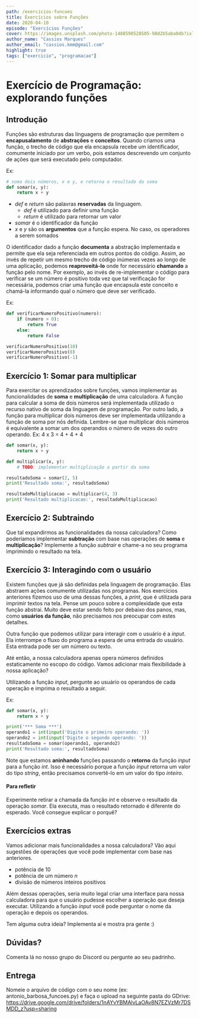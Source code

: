 ```yaml
---
path: /exercicios-funcoes
title: Exercícios sobre Funções
date: 2020-04-10
episode: "Exercícios Funções"
cover: https://images.unsplash.com/photo-1488590528505-98d2b5aba04b?ixlib=rb-1.2.1&ixid=eyJhcHBfaWQiOjEyMDd9&auto=format&fit=crop&w=1907&q=80
author_name: "Cassios Marques"
author_email: "cassios.kmm@gmail.com"
highlight: true
tags: ["exercicio", "programacao"]
---
```


# Exercício de Programação: explorando funções

## Introdução

Funções são estruturas das linguagens de programação que permitem o **encapusalamento** de **abstrações** e **conceitos**. Quando criamos uma função, o trecho de código que ela encapsula recebe um identificador, comumente iniciado por um verbo, pois estamos descrevendo um conjunto de ações que será executado pelo computador.

Ex:
```python
# soma dois números, x e y, e retorna o resultado da soma
def somar(x, y):
    return x + y
```
- *def* e *return* são palavras **reservadas** da linguagem. 
    + *def* é utilizado para definir uma função
    + *return* é utilizado para retornar um valor
- *somar* é o identificador da função
- *x* e *y* são os **argumentos** que a função espera. No caso, os operadores a serem somados

O identificador dado a função **documenta** a abstração implementada e permite que ela seja referenciada em outros pontos do código. Assim, ao invés de repetir um mesmo trecho de código inúmeras vezes ao longo de uma aplicação, podemos **reaproveitá-lo** onde for necessário **chamando** a função pelo nome. Por exemplo, ao invés de re-implementar o código para verificar se um número é positivo toda vez que tal verificação for necessária, podemos criar uma função que encapsula este conceito e chamá-la informando qual o número que deve ser verificado.

Ex:
```python
def verificarNumeroPositivo(numero):
    if (numero > 0):
        return True
    else:
        return False

verificarNumeroPositivo(10)
verificarNumeroPositivo(0)
verificarNumeroPositivo(-1)
```

## Exercício 1: Somar para multiplicar

Para exercitar os aprendizados sobre funções, vamos implementar as funcionalidades de **soma** e **multiplicação** de uma calculadora. A função para calcular a soma de dois números será implementada utilizado o recurso nativo de soma da linguagem de programação. Por outro lado, a função para multiplicar dois números deve ser implementada utilizando a função de soma por nós definida. Lembre-se que multiplicar dois números é equivalente a somar um dos operandos o número de vezes do outro operando. Ex: 4 x 3 = 4 + 4 + 4

```python
def somar(x, y):
    return x + y

def multiplicar(x, y):
    # TODO: implementar multiplicação a partir da soma

resultadoSoma = somar(2, 5)
print('Resultado soma:', resultadoSoma)

resultadoMultiplicacao = multiplicar(4, 3)
print('Resultado multiplicacao:', resultadoMultiplicacao)
```

## Exercício 2: Subtraindo

Que tal expandirmos as funcionalidades da nossa calculadora? Como poderíamos implementar **subtração** com base nas operações de **soma** e **multiplicação**?
Implemente a função *subtrair* e chame-a no seu programa imprimindo o resultado na tela.

## Exercício 3: Interagindo com o usuário

Existem funções que já são definidas pela linguagem de programação. Elas abstraem ações comumente utilizadas nos programas.
Nos exercícios anteriores fizemos uso de uma dessas funções, a *print*, que é utilizada para imprimir textos na tela. Pense um pouco sobre a complexidade que esta função abstrai. Muito deve estar sendo feito por debaixo dos panos, mas, como **usuários da função**, não precisamos nos preocupar com estes detalhes.

Outra função que podemos utilizar para interagir com o usuário é a *input*. Ela interrompe o fluxo do programa a espera de uma entrada do usuário. Esta entrada pode ser um número ou texto.

Até então, a nossa calculadora apenas opera números definidos estaticamente no escopo do código. Vamos adicionar mais flexibilidade à nossa aplicação?

Utilizando a função *input*, pergunte ao usuário os operandos de cada operação e imprima o resultado a seguir.

Ex:
```python
def somar(x, y):
    return x + y

print('*** Soma ***')
operando1 = int(input('Digite o primeiro operando: '))
operando2 = int(input('Digite o segundo operando: '))
resultadoSoma = somar(operando1, operando2)
print('Resultado soma:', resultadoSoma)
```

Note que estamos **aninhando** funções passando o **retorno** da função *input* para a função *int*. Isso é necessário porque a função *input* retorna um valor do tipo *string*, então precisamos convertê-lo em um valor do tipo *inteiro*. 

#### Para refletir
Experimente retirar a chamada da função *int* e observe o resultado da operação *somar*. Ela executa, mas o resultado retornado é diferente do esperado. Você consegue explicar o porquê?

## Exercícios extras

Vamos adicionar mais funcionalidades a nossa calculadora? Vão aqui sugestões de operações que você pode implementar com base nas anteriores.

- potência de 10
- potência de um número *n*
- divisão de números inteiros positivos

Além dessas operações, seria muito legal criar uma interface para nossa calculadora para que o usuário pudesse escolher a operação que deseja executar. Utilizando a função *input* você pode perguntar o nome da operação e depois os operandos.

Tem alguma outra ideia? Implementa aí e mostra pra gente :)


## Dúvidas?
Comenta lá no nosso grupo do Discord ou pergunte ao seu padrinho.


## Entrega

Nomeie o arquivo de código com o seu nome (ex: antonio_barbosa_funcoes.py) e faça o upload na seguinte pasta do GDrive:
https://drive.google.com/drive/folders/1nAYvYBMAlvLaOAv8N7EZVzMr7DSMDD_z?usp=sharing

<div style={{alignItems: "center", display: "flex", justifyContent: "center"}}>
    <Logo/>
</div>